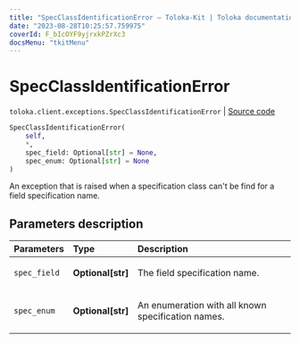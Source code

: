 ```yaml
---
title: "SpecClassIdentificationError — Toloka-Kit | Toloka documentation"
date: "2023-08-28T10:25:57.759975"
coverId: F_bIcOYF9yjrxkPZrXc3
docsMenu: "tkitMenu"
---
```


# SpecClassIdentificationError

`toloka.client.exceptions.SpecClassIdentificationError` | [Source code](https://github.com/Toloka/toloka-kit/blob/v1.2.1/src/client/exceptions.py#L28)

```python
SpecClassIdentificationError(
    self,
    *,
    spec_field: Optional[str] = None,
    spec_enum: Optional[str] = None
)
```

An exception that is raised when a specification сlass can't be find for a field specification name.

## Parameters description

| Parameters | Type | Description |
| :----------| :----| :-----------|
`spec_field`|**Optional\[str\]**|<p>The field specification name.</p>
`spec_enum`|**Optional\[str\]**|<p>An enumeration with all known specification names.</p>